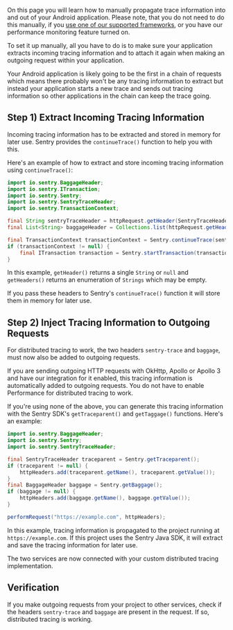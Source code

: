 On this page you will learn how to manually propagate trace information into and out of your Android application. Please note, that you do not need to do this manually, if you [use one of our supported frameworks](/platforms/android/usage/distributed-tracing/#how-to-use-distributed-tracing), or you have our <PlatformLink to="/performance/">performance monitoring feature</PlatformLink> turned on.

To set it up manually, all you have to do is to make sure your application extracts incoming tracing information and to attach it again when making an outgoing request within your application.

Your Android application is likely going to be the first in a chain of requests which means there probably won't be any tracing information to extract but instead your application starts a new trace and sends out tracing information so other applications in the chain can keep the trace going.

## Step 1) Extract Incoming Tracing Information

Incoming tracing information has to be extracted and stored in memory for later use. Sentry provides the `continueTrace()` function to help you with this.

Here's an example of how to extract and store incoming tracing information using `continueTrace()`:

```java
import io.sentry.BaggageHeader;
import io.sentry.ITransaction;
import io.sentry.Sentry;
import io.sentry.SentryTraceHeader;
import io.sentry.TransactionContext;

final String sentryTraceHeader = httpRequest.getHeader(SentryTraceHeader.SENTRY_TRACE_HEADER);
final List<String> baggageHeader = Collections.list(httpRequest.getHeaders(BaggageHeader.BAGGAGE_HEADER));

final TransactionContext transactionContext = Sentry.continueTrace(sentryTraceHeader, baggageHeader);
if (transactionContext != null) {
    final ITransaction transaction = Sentry.startTransaction(transactionContext);
}
```

In this example, `getHeader()` returns a single `String` or `null` and `getHeaders()` returns an enumeration of `Strings` which may be empty.

If you pass these headers to Sentry's `continueTrace()` function it will store them in memory for later use.

## Step 2) Inject Tracing Information to Outgoing Requests

For distributed tracing to work, the two headers `sentry-trace` and `baggage`, must now also be added to outgoing requests.

If you are sending outgoing HTTP requests with <PlatformLink to="/configuration/integrations/okhttp/">OkHttp</PlatformLink>, <PlatformLink to="/configuration/integrations/apollo/">Apollo</PlatformLink> or <PlatformLink to="/configuration/integrations/apollo3/">Apollo 3</PlatformLink> and have our integration for it enabled, this tracing information is automatically added to outgoing requests. You do not have to enable Performance for distributed tracing to work.

If you're using none of the above, you can generate this tracing information with the Sentry SDK's `getTraceparent()` and `getTaggage()` functions. Here's an example:

```java
import io.sentry.BaggageHeader;
import io.sentry.Sentry;
import io.sentry.SentryTraceHeader;

final SentryTraceHeader traceparent = Sentry.getTraceparent();
if (traceparent != null) {
    httpHeaders.add(traceparent.getName(), traceparent.getValue());
}
final BaggageHeader baggage = Sentry.getBaggage();
if (baggage != null) {
    httpHeaders.add(baggage.getName(), baggage.getValue());
}

performRequest("https://example.com", httpHeaders);
```

In this example, tracing information is propagated to the project running at `https://example.com`. If this project uses the Sentry Java SDK, it will extract and save the tracing information for later use.

The two services are now connected with your custom distributed tracing implementation.

## Verification

If you make outgoing requests from your project to other services, check if the headers `sentry-trace` and `baggage` are present in the request. If so, distributed tracing is working.
